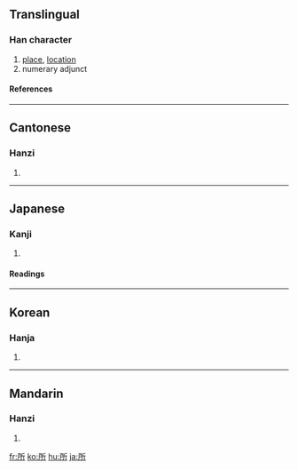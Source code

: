 ==Translingual==
{{Han stroke|[[Image:所-order.gif]]}}
===Han character===
{{Han char|rn=63|rad=戶|as=04|sn=8|four=7222<sub>1</sub>|canj=竹尸竹一中 (HSHML)}}
# [[place]], [[location]]
# numerary adjunct
====References====
{{Han ref|kx=0415.160|dkj=11715|dj=0760.020|hdz=32259.010|uh=6240|ud=25152|bh=A9D2|bd=43474}}
----

==Cantonese==
===Hanzi===
{{yue-hanzi|jyut=|y=so2}}
# {{defn|Cantonese}}
----
==Japanese==
===Kanji===
{{ja-kanji|grade=3|rs=戶04}}
# {{defn|Japanese}} 
====Readings====
{{ja-readings|on=[[しょ]] (sho), [[そ]] (so)|kun=[[ところ]] (tokoro)}}
----
==Korean==
===Hanja===
{{ko-hanja|hangeul=소|eumhun=바|rv=so|mr=so|y=so}}
# {{defn|Korean}}
----
==Mandarin==
===Hanzi===
{{cmn-hanzi|pin=[[biàn]] ([[bian4]]), [[piān]] ([[pian1]]), [[suǒ]] ([[suo3]])|wg=pien<sup>4</sup>, p'ien<sup>1</sup>, so<sup>3</sup>}}
# {{defn|Mandarin}}

[[fr:所]]
[[ko:所]]
[[hu:所]]
[[ja:所]]